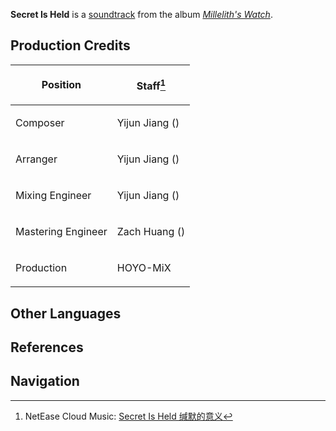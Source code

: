 {{Soundtrack Infobox
|title          =
|image          = Millelith's Watch.png
|album          = Millelith's Watch
|disc           = 2
|number         = 14
|featured       =
|featured2      =
|featured3      =
|featured_disc  =
|featured_disc2 =
|featured_disc3 =
|youtube_id     = TQGa4AUM6dM
|spotify_id     = 3RwGSv3wtNefFjTbG3G1N1
|played_in      = The Chasm: Underground Mines
|during         = [[Roots of the Valley of Life]]
|domain         =
|previous       = Wandering Clouds (Soundtrack)
|next           = Dreaming Earth
}}
'''Secret Is Held''' is a [[soundtrack]] from the album ''[[Millelith's Watch]]''.

==Production Credits==
{| class="wikitable" style="text-align:left; height:0.5em"
! Position
! Staff<ref>NetEase Cloud Music: [https://music.163.com/#/song?id=1956541075 Secret Is Held 缄默的意义]</ref>
|-
! Composer
| Yijun Jiang ({{Lang|zh=姜以君|mini=1}})
|-
! Arranger
| Yijun Jiang ({{Lang|zh=姜以君|mini=1}})
|-
! Mixing Engineer
| Yijun Jiang ({{Lang|zh=姜以君|mini=1}})
|-
! Mastering Engineer
| Zach Huang ({{Lang|zh=黄巍|mini=1}})
|-
! Production
| HOYO-MiX
|}
<!--
==Videos==
<gallery hideaddbutton="true" captionalign="center">
</gallery>
==Trivia==
-->
==Other Languages==
{{Other Languages
|default_hidden = 1
|en      = Secret Is Held
|zhs     = 缄默的意义
|zhs_rm  = Jiānmò de Yìyì
|ja      = 沈黙の意味
|ja_rm   = Chinmoku no Imi{{Assumed}}
}}

==References==
{{Reflist}}

==Navigation==
{{Soundtrack Navbox|Millelith's Watch}}